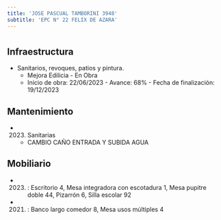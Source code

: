 ```yaml
---
title: 'JOSE PASCUAL TAMBORINI 3948'
subtitle: 'EPC N° 22 FELIX DE AZARA'
---
```


#
## Infraestructura

* Sanitarios, revoques, patios y pintura. 
    + Mejora Edilicia - En Obra 
    + Inicio de obra: 22/06/2023 - Avance: 68% - Fecha de finalización: 19/12/2023 






## Mantenimiento

*  (2023) Sanitarias 
    + CAMBIO CAÑO ENTRADA Y SUBIDA AGUA





## Mobiliario

*  (2023) : Escritorio 4, Mesa integradora con escotadura 1, Mesa pupitre doble 44, Pizarrón 6, Silla escolar 92 

*  (2021) : Banco largo comedor 8, Mesa usos múltiples 4 



